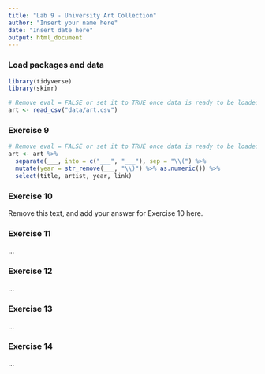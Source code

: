 ```yaml
---
title: "Lab 9 - University Art Collection"
author: "Insert your name here"
date: "Insert date here"
output: html_document
---
```


### Load packages and data

```r
library(tidyverse) 
library(skimr)
```

```r
# Remove eval = FALSE or set it to TRUE once data is ready to be loaded
art <- read_csv("data/art.csv")
```

### Exercise 9

````r
# Remove eval = FALSE or set it to TRUE once data is ready to be loaded
art <- art %>%
  separate(___, into = c("___", "___"), sep = "\\(") %>%
  mutate(year = str_remove(___, "\\)") %>% as.numeric()) %>%
  select(title, artist, year, link)
````

### Exercise 10

Remove this text, and add your answer for Exercise 10 here.

### Exercise 11

...

### Exercise 12

...

### Exercise 13

...

### Exercise 14

...

